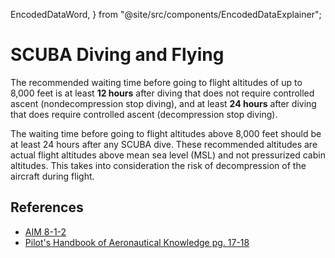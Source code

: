   EncodedDataWord,
} from "@site/src/components/EncodedDataExplainer";

# SCUBA Diving and Flying

The recommended waiting time before going to flight altitudes of up to 8,000
feet is at least **12 hours** after diving that does not require controlled
ascent (nondecompression stop diving), and at least **24 hours** after diving
that does require controlled ascent (decompression stop diving).

The waiting time before going to flight altitudes above 8,000 feet should be at
least 24 hours after any SCUBA dive. These recommended altitudes are actual
flight altitudes above mean sea level (MSL) and not pressurized cabin altitudes.
This takes into consideration the risk of decompression of the aircraft during
flight.

## References

- [AIM 8-1-2](/_references/AIM/8-1-2)
- [Pilot's Handbook of Aeronautical Knowledge pg. 17-18](/_references/PHAK/17-18)
